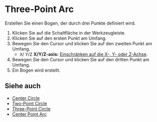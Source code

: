 
# Three-Point Arc

<Reference shortcut='' command='Three-Point Arc' button='Werkzeugleiste' />

Erstellen Sie einen Bogen, der durch drei Punkte definiert wird.

1. Klicken Sie auf die Schaltfläche <ButtonIcon type="button-three-point-arc" /> in der Werkzeugleiste.
2. Klicken Sie auf den ersten Punkt am Umfang.
3. Bewegen Sie den Cursor und klicken Sie auf den zweiten Punkt am Umfang.
   - <kbd>X</kbd>/ <kbd>Y</kbd>/<kbd>Z</kbd> **X/Y/Z-axis:** [Einschränken auf die X-, Y- oder Z-Achse](./sketching-essentials#constrain-to-an-axis).
4. Bewegen Sie den Cursor und klicken Sie auf den dritten Punkt am Umfang.
5. Ein Bogen wird erstellt.

<VideoPlayer fileName="three-point-arc"/>

## Siehe auch
- [Center Circle](./center-circle)
- [Two-Point Circle](./two-point-circle)
- [Three-Point Circle](./three-point-circle)
- [Center Point Arc](./center-point-arc)